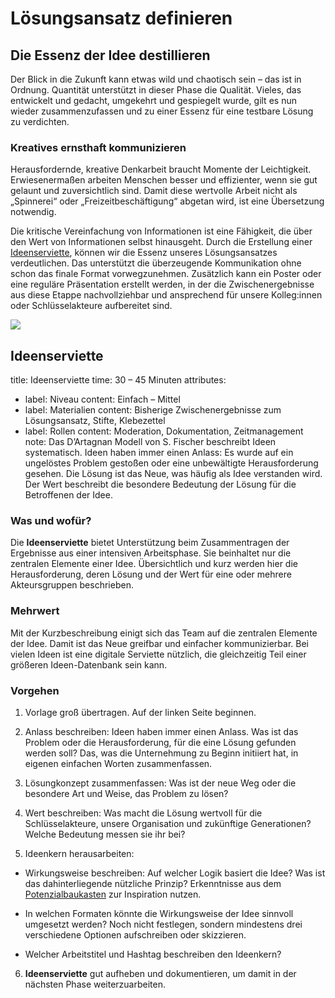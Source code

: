 

# Lösungsansatz definieren

## Die Essenz der Idee destillieren

Der Blick in die Zukunft kann etwas wild und chaotisch sein – das ist in Ordnung. Quantität unterstützt in dieser Phase die Qualität. Vieles, das entwickelt und gedacht, umgekehrt und gespiegelt wurde, gilt es nun wieder zusammenzufassen und zu einer Essenz für eine testbare Lösung zu verdichten.

### Kreatives ernsthaft kommunizieren

Herausfordernde, kreative Denkarbeit braucht Momente der Leichtigkeit. Erwiesenermaßen arbeiten Menschen besser und effizienter, wenn sie gut gelaunt und zuversichtlich sind. Damit diese wertvolle Arbeit nicht als „Spinnerei“ oder „Freizeitbeschäftigung“ abgetan wird, ist eine Übersetzung notwendig.

Die kritische Vereinfachung von Informationen ist eine Fähigkeit, die über den Wert von Informationen selbst hinausgeht. Durch die Erstellung einer [Ideenserviette](#ideenserviette), können wir die Essenz unseres Lösungsansatzes verdeutlichen. Das unterstützt die überzeugende Kommunikation ohne schon das finale Format vorwegzunehmen. Zusätzlich kann ein Poster oder eine reguläre Präsentation erstellt werden, in der die Zwischenergebnisse aus diese Etappe nachvollziehbar und ansprechend für unsere Kolleg:innen oder Schlüsselakteure aufbereitet sind.

<img src=/img/04_loesungsansatz.svg/>

## Ideenserviette


title: Ideenserviette
time: 30 – 45 Minuten
attributes:
  - label: Niveau
    content: Einfach – Mittel
  - label: Materialien
    content: Bisherige Zwischenergebnisse zum Lösungsansatz, Stifte, Klebezettel
  - label: Rollen
    content: Moderation, Dokumentation, Zeitmanagement
note: Das D’Artagnan Modell von S. Fischer beschreibt Ideen systematisch. Ideen haben immer einen Anlass: Es wurde auf ein ungelöstes Problem gestoßen oder eine unbewältigte Herausforderung gesehen. Die Lösung ist das Neue, was häufig als Idee verstanden wird. Der Wert beschreibt die besondere Bedeutung der Lösung für die Betroffenen der Idee.


### Was und wofür?

Die **Ideenserviette** bietet Unterstützung beim Zusammentragen der Ergebnisse aus einer intensiven Arbeitsphase. Sie beinhaltet nur die zentralen Elemente einer Idee. Übersichtlich und kurz werden hier die Herausforderung, deren Lösung und der Wert für eine oder mehrere Akteursgruppen beschrieben.

### Mehrwert

Mit der Kurzbeschreibung einigt sich das Team auf die zentralen Elemente der Idee. Damit ist das Neue greifbar und einfacher kommunizierbar. Bei vielen Ideen ist eine digitale Serviette nützlich, die gleichzeitig Teil einer größeren Ideen-Datenbank sein kann.

### Vorgehen

1. Vorlage groß übertragen. Auf der linken Seite beginnen.

2. Anlass beschreiben: Ideen haben immer einen Anlass. Was ist das Problem oder die Herausforderung, für die eine Lösung gefunden werden soll? Das, was die Unternehmung zu Beginn initiiert hat, in eigenen einfachen Worten zusammenfassen.

3. Lösungkonzept zusammenfassen: Was ist der neue Weg oder die besondere Art und Weise, das Problem zu lösen?

4. Wert beschreiben: Was macht die Lösung wertvoll für die Schlüsselakteure, unsere Organisation und zukünftige Generationen? Welche Bedeutung messen sie ihr bei?

5. Ideenkern herausarbeiten:

- Wirkungsweise beschreiben: Auf welcher Logik basiert die Idee? Was ist das dahinterliegende nützliche Prinzip? Erkenntnisse aus dem [Potenzialbaukasten](/buch/erkennen/potenziale-eingrenzen#potenzialbaukasten) zur Inspiration nutzen.

- In welchen Formaten könnte die Wirkungsweise der Idee sinnvoll umgesetzt werden? Noch nicht festlegen, sondern mindestens drei verschiedene Optionen aufschreiben oder skizzieren.

- Welcher Arbeitstitel und Hashtag beschreiben den Ideenkern?

6. **Ideenserviette** gut aufheben und dokumentieren, um damit in der nächsten Phase weiterzuarbeiten.
